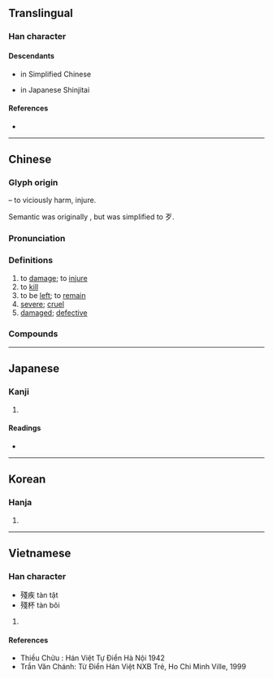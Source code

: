 {{also|残}}
{{character info/new}}
==Translingual==
{{Han simplified forms|殘|残|残}}

===Han character===
{{Han char|rn=78|rad=歹|as=08|sn=12|four=13253|canj=MNII|ids=⿰歹戔}}

====Descendants====
* {{l|zh|残}} in Simplified Chinese
* {{l|ja|残}} in Japanese Shinjitai

====References====
* {{Han ref|kx=0581.370|dkj=16506|dj=0974.060|hdz=21389.040|uh=6B98|ud=27544|bh=B4DD|bd=46301}}

----

==Chinese==
{{zh-forms|s=残}}

===Glyph origin===
{{Han etym}}
{{Han compound|歹|t1=vicious, bones|戔|ls=psc|c1=s|c2=p}} – to viciously harm, injure.

Semantic was originally {{zh-l|歺}}, but was simplified to 歹.

===Pronunciation===
{{zh-pron
|m=cán
|c=caan4
|h=pfs=
|md=
|mn=chhân/chôaⁿ/chân
|mn_note=chhân, chôaⁿ - vernacular, chân - literary
|w=
|mc=y
|oc=y
|cat=v,a
}}

===Definitions===
{{zh-hanzi}}

# to [[damage]]; to [[injure]]
# to [[kill]]
# to be [[left]]; to [[remain]]
# [[severe]]; [[cruel]]
# [[damaged]]; [[defective]]

===Compounds===
{{zh-der|殘害|敗殘|殘虐|殘酷|殘缺|殘缺不全|殘疾|腦殘|殘體字|凋殘|剩水殘山|保殘守缺|剩魄殘魂|天殘|僧殘|彫殘|同類相殘|叢殘小語|凶殘|傷殘人|勝殘去殺|去殺勝殘|剝落斑殘|傷殘|殘而不廢|殘槃冷炙|殘兵敗將|殘賊|殘局|殘席|敗將殘兵|殘渣|殘編斷簡|殘冬臘月|殘山剩水|殘存|殘陽|殘月|殘渣餘孽|殘本|斷垣殘壁|殘冬|殘敗|殘篇斷簡|殘花敗柳|殘茶剩飯|斷編殘簡|殘暴|摧殘|殘步|殘廢|斷簡殘篇|曉風殘月|故自傷殘|斷壁殘垣|殘軍敗將|殘編|殘春|殘頭落腳|殘殺|殘破|殘垣敗壁|殘杯冷炙|殘燈末廟|殘喘|殘暑|斷幅殘紙|殘餘|殘年|殘留|殘民以逞|殘羹冷飯|敗柳殘花|珠殘玉碎|殘湯剩飯|殘骸|玉碎香殘|殘賢害善|殘夏|潑殘生|殘章斷簡|殘羹|殘品|殘紅|捐殘去殺|殘暴不仁|抱殘守缺|殘羹剩飯|殘膏賸馥|殘羹冷炙|殘生|殘照|殘忍|殘障|暮景殘光|斷簡殘編|殘秋|殘民害物|月缺花殘|斷雨殘雲|重殘|老殘遊記|補殘守缺|貪殘酷烈|苟延殘喘|粉淡香殘|除殘去穢|老殘|貪殘|自相殘害|風燭殘年|老弱殘兵|風中殘燭|肢體殘障|風捲殘雲|苟延殘息|骨肉相殘|苟留殘喘|花殘月缺|自相殘殺|臘盡冬殘}}

----

==Japanese==
{{ja-kanji forms|残|殘}}

===Kanji===
{{ja-kanji|grade=|rs=歹08|shin=残}}

# {{defn|lang=ja|sort=歹08}}

====Readings====
* {{ja-readings|goon=[[ざん]] (zan)|kanon=[[さん]] (san)|kun=[[のこる]] (nokoru), [[のこす]] (nokosu), [[そこなう]] (sokonau), [[ひどい]] (hidoi), [[むごい]] (mugoi)}}

----

==Korean==

===Hanja===
{{ko-hanja|hangeul=[[잔]]|eumhun=|rv=jan|mr=chan|y=can}}

# {{defn|lang=ko|sort=歹08}}

----

==Vietnamese==

===Han character===
{{vi-hantu|[[tàn]]|rs=歹08}}

* 殘疾 tàn tật
* 殘杯 tàn bôi

# {{defn|lang=vi|sort=歹08}}

====References====
* Thiều Chửu : Hán Việt Tự Điển Hà Nội 1942
* Trần Văn Chánh: Từ Điển Hán Việt NXB Trẻ, Ho Chi Minh Ville, 1999